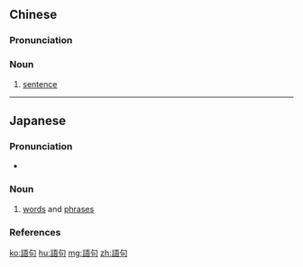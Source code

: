 {{also|语句}}
==Chinese==
{{zh-forms|s=语句}}

===Pronunciation===
{{zh-pron
|m=yǔjù
|c=jyu5 geoi3
|mn=qz:gír-kù/tp,xm:gú-kù/kh,zz:gí-kù
|cat=n
}}

===Noun===
{{zh-noun}}

# [[sentence]]

----

==Japanese==
{{ja-kanjitab|ご|く|yomi=o}}

===Pronunciation===
* {{ja-pron|ごく|y=o|acc=1|acc_ref=NHK}}

===Noun===
{{ja-noun|ごく}}

# [[words]] and [[phrase]]s

===References===
<references/>

[[ko:語句]]
[[hu:語句]]
[[mg:語句]]
[[zh:語句]]